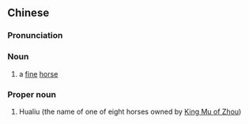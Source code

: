 {{also|骅骝}}
==Chinese==
{{zh-forms|s=骅骝}}

===Pronunciation===
{{zh-pron
|m=huáliú
|cat=n,pn
}}

===Noun===
{{zh-noun}}

# {{lb|zh|archaic}} a [[fine]] [[horse]]

===Proper noun===
{{zh-proper noun}}

# {{lb|zh|archaic}} Hualiu (the name of one of eight horses owned by [[w:King Mu of Zhou|King Mu of Zhou]])